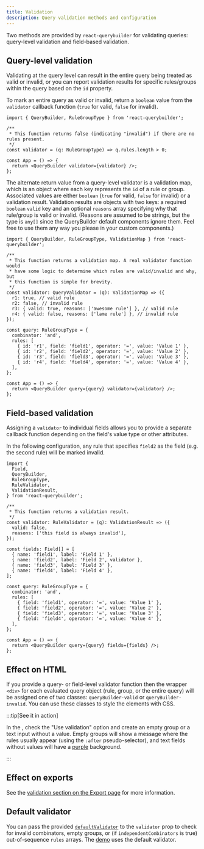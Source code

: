 ```yaml
---
title: Validation
description: Query validation methods and configuration
---
```



<TypeScriptAdmonition />

Two methods are provided by `react-querybuilder` for validating queries: query-level validation and field-based validation.

## Query-level validation

Validating at the query level can result in the entire query being treated as valid or invalid, or you can report validation results for specific rules/groups within the query based on the `id` property.

To mark an entire query as valid or invalid, return a `boolean` value from the `validator` callback function (`true` for valid, `false` for invalid).

```tsx
import { QueryBuilder, RuleGroupType } from 'react-querybuilder';

/**
 * This function returns false (indicating "invalid") if there are no rules present.
 */
const validator = (q: RuleGroupType) => q.rules.length > 0;

const App = () => {
  return <QueryBuilder validator={validator} />;
};
```

The alternate return value from a query-level validator is a validation map, which is an object where each key represents the `id` of a rule or group. Associated values are either `boolean` (`true` for valid, `false` for invalid) or a validation result. Validation results are objects with two keys: a required `boolean` `valid` key and an optional `reasons` array specifying why that rule/group is valid or invalid. (Reasons are assumed to be strings, but the type is `any[]` since the QueryBuilder default components ignore them. Feel free to use them any way you please in your custom components.)

```tsx
import { QueryBuilder, RuleGroupType, ValidationMap } from 'react-querybuilder';

/**
 * This function returns a validation map. A real validator function would
 * have some logic to determine which rules are valid/invalid and why, but
 * this function is simple for brevity.
 */
const validator: QueryValidator = (q): ValidationMap => ({
  r1: true, // valid rule
  r2: false, // invalid rule
  r3: { valid: true, reasons: ['awesome rule'] }, // valid rule
  r4: { valid: false, reasons: ['lame rule'] }, // invalid rule
});

const query: RuleGroupType = {
  combinator: 'and',
  rules: [
    { id: 'r1', field: 'field1', operator: '=', value: 'Value 1' },
    { id: 'r2', field: 'field2', operator: '=', value: 'Value 2' },
    { id: 'r3', field: 'field3', operator: '=', value: 'Value 3' },
    { id: 'r4', field: 'field4', operator: '=', value: 'Value 4' },
  ],
};

const App = () => {
  return <QueryBuilder query={query} validator={validator} />;
};
```

## Field-based validation

Assigning a `validator` to individual fields allows you to provide a separate callback function depending on the field's value type or other attributes.

In the following configuration, any rule that specifies `field2` as the field (e.g. the second rule) will be marked invalid.

```tsx
import {
  Field,
  QueryBuilder,
  RuleGroupType,
  RuleValidator,
  ValidationResult,
} from 'react-querybuilder';

/**
 * This function returns a validation result.
 */
const validator: RuleValidator = (q): ValidationResult => ({
  valid: false,
  reasons: ['this field is always invalid'],
});

const fields: Field[] = [
  { name: 'field1', label: 'Field 1' },
  { name: 'field2', label: 'Field 2', validator },
  { name: 'field3', label: 'Field 3' },
  { name: 'field4', label: 'Field 4' },
];

const query: RuleGroupType = {
  combinator: 'and',
  rules: [
    { field: 'field1', operator: '=', value: 'Value 1' },
    { field: 'field2', operator: '=', value: 'Value 2' },
    { field: 'field3', operator: '=', value: 'Value 3' },
    { field: 'field4', operator: '=', value: 'Value 4' },
  ],
};

const App = () => {
  return <QueryBuilder query={query} fields={fields} />;
};
```

## Effect on HTML

If you provide a query- or field-level validator function then the wrapper `<div>` for each evaluated query object (rule, group, or the entire query) will be assigned one of two classes: `queryBuilder-valid` or `queryBuilder-invalid`. You can use these classes to style the elements with CSS.

:::tip[See it in action]

In the <DemoLink option="validateQuery" text="demo" />, check the "Use validation" option and create an empty group or a text input without a value. Empty groups will show a message where the rules usually appear (using the `:after` pseudo-selector), and text fields without values will have a [purple](https://meyerweb.com/eric/thoughts/2014/06/19/rebeccapurple/) background.

:::

## Effect on exports

See the [validation section on the Export page](./export#validation) for more information.

## Default validator

You can pass the provided [`defaultValidator`](./misc#defaultvalidator) to the `validator` prop to check for invalid combinators, empty groups, or (if `independentCombinators` is true) out-of-sequence `rules` arrays. The [demo](/demo) uses the default validator.
